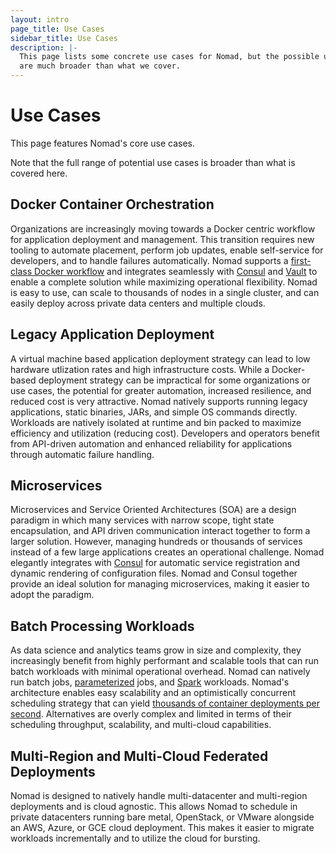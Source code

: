 ```yaml
---
layout: intro
page_title: Use Cases
sidebar_title: Use Cases
description: |-
  This page lists some concrete use cases for Nomad, but the possible use cases
  are much broader than what we cover.
---
```


# Use Cases

This page features Nomad's core use cases.

Note that the full range of potential use cases is broader than what is covered here.

## Docker Container Orchestration

Organizations are increasingly moving towards a Docker centric workflow for
application deployment and management. This transition requires new tooling
to automate placement, perform job updates, enable self-service for developers,
and to handle failures automatically. Nomad supports a [first-class Docker workflow](/docs/drivers/docker)
and integrates seamlessly with [Consul](/guides/integrations/consul-integration)
and [Vault](/docs/vault-integration) to enable a complete solution
while maximizing operational flexibility. Nomad is easy to use, can scale to
thousands of nodes in a single cluster, and can easily deploy across private data
centers and multiple clouds.

## Legacy Application Deployment

A virtual machine based application deployment strategy can lead to low hardware
utlization rates and high infrastructure costs. While a Docker-based deployment
strategy can be impractical for some organizations or use cases, the potential for
greater automation, increased resilience, and reduced cost is very attractive.
Nomad natively supports running legacy applications, static binaries, JARs, and
simple OS commands directly. Workloads are natively isolated at runtime and bin
packed to maximize efficiency and utilization (reducing cost). Developers and
operators benefit from API-driven automation and enhanced reliability for
applications through automatic failure handling.

## Microservices

Microservices and Service Oriented Architectures (SOA) are a design paradigm in
which many services with narrow scope, tight state encapsulation, and API driven
communication interact together to form a larger solution. However, managing hundreds
or thousands of services instead of a few large applications creates an operational
challenge. Nomad elegantly integrates with [Consul](/guides/integrations/consul-integration)
for automatic service registration and dynamic rendering of configuration files. Nomad
and Consul together provide an ideal solution for managing microservices, making it
easier to adopt the paradigm.

## Batch Processing Workloads

As data science and analytics teams grow in size and complexity, they increasingly
benefit from highly performant and scalable tools that can run batch workloads with
minimal operational overhead. Nomad can natively run batch jobs, [parameterized](https://www.hashicorp.com/blog/replacing-queues-with-nomad-dispatch) jobs, and [Spark](https://github.com/hashicorp/nomad-spark)
workloads. Nomad's architecture enables easy scalability and an optimistically
concurrent scheduling strategy that can yield [thousands of container deployments per
second](https://www.hashicorp.com/c1m). Alternatives are overly complex and limited
in terms of their scheduling throughput, scalability, and multi-cloud capabilities.

## Multi-Region and Multi-Cloud Federated Deployments

Nomad is designed to natively handle multi-datacenter and multi-region deployments
and is cloud agnostic. This allows Nomad to schedule in private datacenters running
bare metal, OpenStack, or VMware alongside an AWS, Azure, or GCE cloud deployment.
This makes it easier to migrate workloads incrementally and to utilize the cloud
for bursting.
